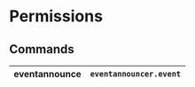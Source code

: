# Permissions

## Commands
| eventannounce | `eventannouncer.event` |
|----------------|----------------------|